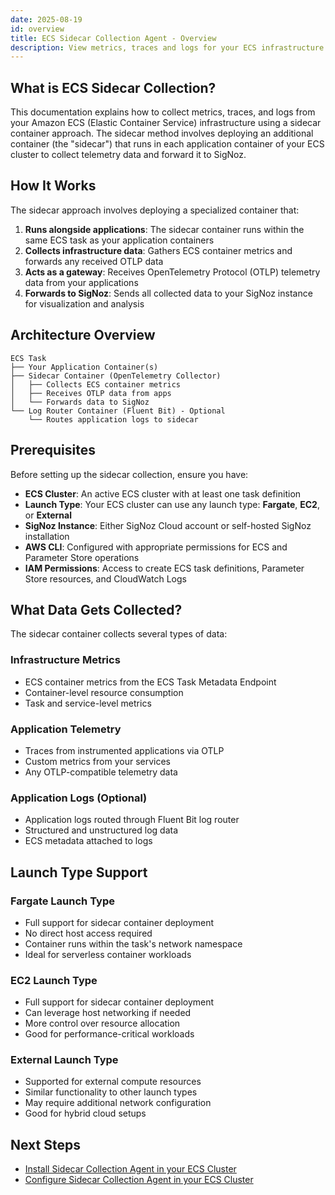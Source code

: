 ```yaml
---
date: 2025-08-19
id: overview
title: ECS Sidecar Collection Agent - Overview
description: View metrics, traces and logs for your ECS infrastructure using sidecar containers
---
```


## What is ECS Sidecar Collection?

This documentation explains how to collect metrics, traces, and logs from your Amazon ECS (Elastic Container Service) infrastructure using a sidecar container approach. The sidecar method involves deploying an additional container (the "sidecar") that runs in each application container of your ECS cluster to collect telemetry data and forward it to SigNoz.

## How It Works

The sidecar approach involves deploying a specialized container that:

1. **Runs alongside applications**: The sidecar container runs within the same ECS task as your application containers
2. **Collects infrastructure data**: Gathers ECS container metrics and forwards any received OTLP data
3. **Acts as a gateway**: Receives OpenTelemetry Protocol (OTLP) telemetry data from your applications
4. **Forwards to SigNoz**: Sends all collected data to your SigNoz instance for visualization and analysis

## Architecture Overview

```
ECS Task
├── Your Application Container(s)
├── Sidecar Container (OpenTelemetry Collector)
│   ├── Collects ECS container metrics
│   ├── Receives OTLP data from apps
│   └── Forwards data to SigNoz
└── Log Router Container (Fluent Bit) - Optional
    └── Routes application logs to sidecar
```

## Prerequisites

Before setting up the sidecar collection, ensure you have:

- **ECS Cluster**: An active ECS cluster with at least one task definition
- **Launch Type**: Your ECS cluster can use any launch type: **Fargate**, **EC2**, or **External**
- **SigNoz Instance**: Either SigNoz Cloud account or self-hosted SigNoz installation
- **AWS CLI**: Configured with appropriate permissions for ECS and Parameter Store operations
- **IAM Permissions**: Access to create ECS task definitions, Parameter Store resources, and CloudWatch Logs

## What Data Gets Collected?

The sidecar container collects several types of data:

### Infrastructure Metrics
- ECS container metrics from the ECS Task Metadata Endpoint
- Container-level resource consumption
- Task and service-level metrics

### Application Telemetry
- Traces from instrumented applications via OTLP
- Custom metrics from your services
- Any OTLP-compatible telemetry data

### Application Logs (Optional)
- Application logs routed through Fluent Bit log router
- Structured and unstructured log data
- ECS metadata attached to logs

## Launch Type Support

### Fargate Launch Type
- Full support for sidecar container deployment
- No direct host access required
- Container runs within the task's network namespace
- Ideal for serverless container workloads

### EC2 Launch Type
- Full support for sidecar container deployment
- Can leverage host networking if needed
- More control over resource allocation
- Good for performance-critical workloads

### External Launch Type
- Supported for external compute resources
- Similar functionality to other launch types
- May require additional network configuration
- Good for hybrid cloud setups

## Next Steps

- [Install Sidecar Collection Agent in your ECS Cluster](/docs/collection-agents/ecs/sidecar/install/)
- [Configure Sidecar Collection Agent in your ECS Cluster](/docs/collection-agents/ecs/sidecar/configure/)
